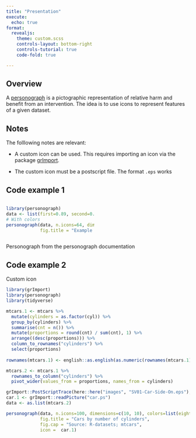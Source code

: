 ```yaml
---
title: "Presentation"
execute: 
  echo: true
format:
  revealjs:
    theme: custom.scss
    controls-layout: bottom-right
    controls-tutorial: true
    code-fold: true 

---
```


## Overview

A [personograph](https://github.com/joelkuiper/personograph) is a pictographic representation of relative harm and benefit from an intervention. The idea is to use icons to represent features of a given dataset.

## Notes

The folllowing notes are relevant:

-   A custom icon can be used. This requires importing an icon via the package [grImport](https://cran.r-project.org/web/packages/grImport/grImport.pdf).

-   The custom icon must be a postscript file. The format `.eps` works

## Code example 1

::: columns
::: {.column width="50%"}
```r

library(personograph)
data <- list(first=0.89, second=0.06, third=0.05)
# With colors
personograph(data, n.icons=64, dimensions=c(8, 8), colors=list(first="grey", second="blue", third="red"),
             fig.title = "Example of a personograph")
```
:::

::: {.column width="50%"}
:::
:::

Personograph from the personograph documentation

## Code example 2

Custom icon

```r
library(grImport)
library(personograph)
library(tidyverse)

mtcars.1 <- mtcars %>% 
  mutate(cylinders = as.factor(cyl)) %>% 
  group_by(cylinders) %>%
  summarise(cnt = n()) %>% 
  mutate(proportions = round(cnt) / sum(cnt), 1) %>% 
  arrange((desc(proportions))) %>% 
  column_to_rownames("cylinders") %>% 
  select(proportions)
  
rownames(mtcars.1) <- english::as.english(as.numeric(rownames(mtcars.1)))

mtcars.2 <- mtcars.1 %>% 
  rownames_to_column("cylinders") %>% 
  pivot_wider(values_from = proportions, names_from = cylinders)

grImport::PostScriptTrace(here::here("images", "SV01-Car-Side-On.eps"), outfilename = "car.ps")
car.1 <- grImport::readPicture("car.ps")
data <- as.list(mtcars.2)

personograph(data, n.icons=100, dimensions=c(10, 10), colors=list(eight = "grey", four = "blue", six = "red"),
             fig.title = "Cars by number of cylinders",
             fig.cap = "Source: R-datasets; mtcars",
             icon =  car.1)
```

